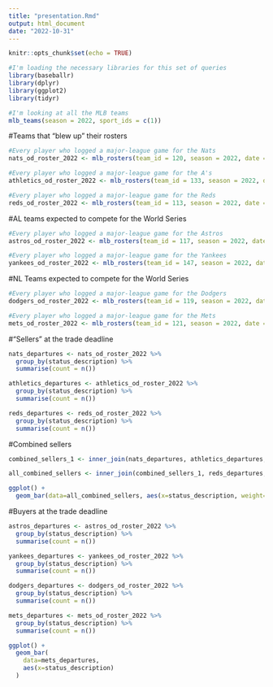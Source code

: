 ```yaml
---
title: "presentation.Rmd"
output: html_document
date: "2022-10-31"
---
```


```r
knitr::opts_chunk$set(echo = TRUE)
```

```r
#I'm loading the necessary libraries for this set of queries
library(baseballr)
library(dplyr)
library(ggplot2)
library(tidyr)
```

```r
#I'm looking at all the MLB teams
mlb_teams(season = 2022, sport_ids = c(1))
```

#Teams that "blew up" their rosters
```r
#Every player who logged a major-league game for the Nats
nats_od_roster_2022 <- mlb_rosters(team_id = 120, season = 2022, date = "2021-04-07", roster_type = 'fullSeason')

#Every player who logged a major-league game for the A's
athletics_od_roster_2022 <- mlb_rosters(team_id = 133, season = 2022, date = "2022-04-08", roster_type = 'fullSeason')

#Every player who logged a major-league game for the Reds
reds_od_roster_2022 <- mlb_rosters(team_id = 113, season = 2022, date = "2022-04-08", roster_type = 'fullSeason')
```

#AL teams expected to compete for the World Series
```r
#Every player who logged a major-league game for the Astros
astros_od_roster_2022 <- mlb_rosters(team_id = 117, season = 2022, date = "2022-04-07", roster_type = 'fullSeason')

#Every player who logged a major-league game for the Yankees
yankees_od_roster_2022 <- mlb_rosters(team_id = 147, season = 2022, date = "2022-04-07", roster_type = 'fullSeason')
```

#NL Teams expected to compete for the World Series 
```r
#Every player who logged a major-league game for the Dodgers
dodgers_od_roster_2022 <- mlb_rosters(team_id = 119, season = 2022, date = "2022-04-08", roster_type = 'fullSeason')

#Every player who logged a major-league game for the Mets
mets_od_roster_2022 <- mlb_rosters(team_id = 121, season = 2022, date = "2022-04-07", roster_type = 'fullSeason')
```

#"Sellers" at the trade deadline
```r
nats_departures <- nats_od_roster_2022 %>%
  group_by(status_description) %>%
  summarise(count = n())

athletics_departures <- athletics_od_roster_2022 %>%
  group_by(status_description) %>%
  summarise(count = n())

reds_departures <- reds_od_roster_2022 %>%
  group_by(status_description) %>%
  summarise(count = n())
```

#Combined sellers 
```r
combined_sellers_1 <- inner_join(nats_departures, athletics_departures, by = c("status_description"))

all_combined_sellers <- inner_join(combined_sellers_1, reds_departures, by = c("status_description"))
```

```r
ggplot() + 
  geom_bar(data=all_combined_sellers, aes(x=status_description, weight=count))
```



#Buyers at the trade deadline
```r
astros_departures <- astros_od_roster_2022 %>%
  group_by(status_description) %>%
  summarise(count = n())

yankees_departures <- yankees_od_roster_2022 %>%
  group_by(status_description) %>%
  summarise(count = n())

dodgers_departures <- dodgers_od_roster_2022 %>%
  group_by(status_description) %>%
  summarise(count = n())

mets_departures <- mets_od_roster_2022 %>%
  group_by(status_description) %>%
  summarise(count = n())
```

```r
ggplot() + 
  geom_bar(
    data=mets_departures, 
    aes(x=status_description)
  )
```

```r

```



